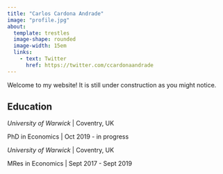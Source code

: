 ```yaml
---
title: "Carlos Cardona Andrade"
image: "profile.jpg"
about: 
  template: trestles
  image-shape: rounded
  image-width: 15em
  links:
    - text: Twitter
      href: https://twitter.com/ccardonaandrade
---
```


Welcome to my website! It is still under construction as you might notice.

## Education

*University of Warwick* | Coventry, UK

PhD in Economics | Oct 2019 - in progress

*University of Warwick* | Coventry, UK

MRes in Economics | Sept 2017 - Sept 2019
